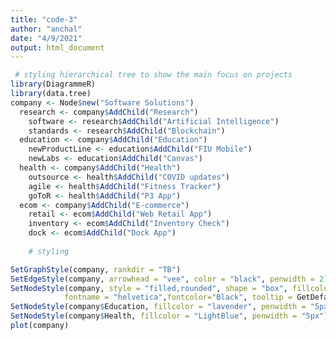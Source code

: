 ```yaml
---
title: "code-3"
author: "anchal"
date: "4/9/2021"
output: html_document
---
```


```r
 # styling hierarchical tree to show the main focus on projects
library(DiagrammeR)
library(data.tree)
company <- Node$new("Software Solutions")
  research <- company$AddChild("Research")
    software <- research$AddChild("Artificial Intelligence")
    standards <- research$AddChild("Blockchain")
  education <- company$AddChild("Education")
    newProductLine <- education$AddChild("FIU Mobile")
    newLabs <- education$AddChild("Canvas")
  health <- company$AddChild("Health")
    outsource <- health$AddChild("COVID updates")
    agile <- health$AddChild("Fitness Tracker")
    goToR <- health$AddChild("P3 App")
  ecom <- company$AddChild("E-commerce")
    retail <- ecom$AddChild("Web Retail App")
    inventory <- ecom$AddChild("Inventory Check")
    dock <- ecom$AddChild("Dock App") 
    
    # styling 

SetGraphStyle(company, rankdir = "TB")
SetEdgeStyle(company, arrowhead = "vee", color = "black", penwidth = 2)
SetNodeStyle(company, style = "filled,rounded", shape = "box", fillcolor = "turquoise", 
            fontname = "helvetica",fontcolor="Black", tooltip = GetDefaultTooltip)
SetNodeStyle(company$Education, fillcolor = "lavender", penwidth = "5px")
SetNodeStyle(company$Health, fillcolor = "LightBlue", penwidth = "5px")
plot(company)

```

